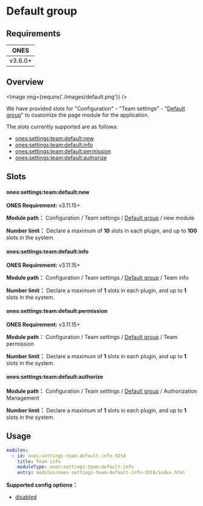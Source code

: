 
# Default group

## Requirements

|  ONES   |
| :-----: |
| v3.6.0+ |

## Overview

<Image img={require('./images/default.png')} />

We have provided slots for "Configuration" - "Team settings" - "[Default group](../../index.mdx#slot-hierarchy)" to customize the page module for the application.

The slots currently supported are as follows:

- [ones:settings:team:default:new](#onessettingsteamdefaultnew)
- [ones:settings:team:default:info](#onessettingsteamdefaultinfo)
- [ones:settings:team:default:permission](#onessettingsteamdefaultpermission)
- [ones:settings:team:default:authorize](#onessettingsteamdefaultauthorize)

## Slots

#### ones:settings:team:default:new

**ONES Requirement:** v3.11.15+

**Module path：** Configuration / Team settings / [Default group](../../index.mdx#slot-hierarchy) / new module

**Number limit：** Declare a maximum of **10** slots in each plugin, and up to **100** slots in the system.

#### ones:settings:team:default:info

**ONES Requirement:** v3.11.15+

**Module path：** Configuration / Team settings / [Default group](../../index.mdx#slot-hierarchy) / Team info

**Number limit：** Declare a maximum of **1** slots in each plugin, and up to **1** slots in the system.

#### ones:settings:team:default:permission

**ONES Requirement:** v3.11.15+

**Module path：** Configuration / Team settings / [Default group](../../index.mdx#slot-hierarchy) / Team permission

**Number limit：** Declare a maximum of **1** slots in each plugin, and up to **1** slots in the system.

#### ones:settings:team:default:authorize

**Module path：** Configuration / Team settings / [Default group](../../index.mdx#slot-hierarchy) / Authorization Management

**Number limit：** Declare a maximum of **1** slots in each plugin, and up to **1** slots in the system.

## Usage

```yaml
modules:
  - id: ones-settings-team-default-info-tDtA
    title: Team info
    moduleType: ones:settings:team:default:info
    entry: modules/ones-settings-team-default-info-tDtA/index.html
```

**Supported config options：**

- [disabled](../../../../../../reference/config/plugin.yaml#disabled)
